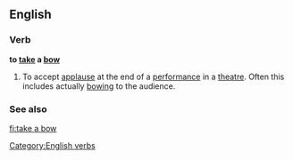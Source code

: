 ==English==

===Verb===
'''to [[take]] a [[bow]]''' [[Category:English verbs]]

# {{idiom}} To accept [[applause]] at the end of a [[performance]] in a [[theatre]]. Often this includes actually [[bowing]] to the audience.

===See also===
{{see|Appendix:Collocations of do, have, make, and take}}

[[fi:take a bow]]